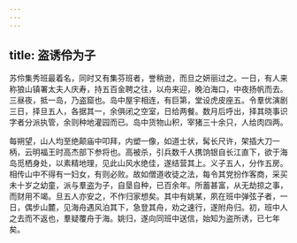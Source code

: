 ```yaml
---
---
---
```

title: 盗诱伶为子
---



苏伶集秀班最着名，同时又有集芬班者，誉稍逊，而旦之妍丽过之。一日，有人来称狼山镇署太夫人庆寿，持五百金聘之往，以舟来迎，晚泊海口，中夜扬帆而去。三昼夜，抵一岛，乃盗窟也。岛中屋宇相连，有巨第，堂设虎皮座五。令羣优演剧三日，择旦五人，各据其一，余俱闭之空室，日给两餐。数月后呼出，择其晓事识字者分派执管，余则种地灌园而已。岛中货物山积，宰猪三十余只，人给肉四两。

每朔望，山人均至绝颠庙中叩拜，内塑一像，如道士状，髯长尺许，架插大刀一柄，云明福王时高杰部下参将也。高被杀，引兵数千人携饷银自长江直下，欲于海岛觅栖身处，以素精地理，见此山风水绝佳，遂结营其上。义子五人，分作五房。相传山中不得有一妇女，有则必败。故如僧道收徒之法，每令其党扮作客商，采买未十岁之幼童，派与羣盗为子，自垦自种，已百余年。所蓄甚富，从无劫掠之事，而财用不竭。旦五人亦安之，不作归家想矣。其中有姚某，夙在班中弹弦子者，一日，偶步山麓，见海舟遇风泊其下，急登其舟，劝之速行，遂附舟归。初，班中人之去而不返也，羣疑覆舟于海。姚归，遂向同班中送信，始知为盗所诱，已七年矣。